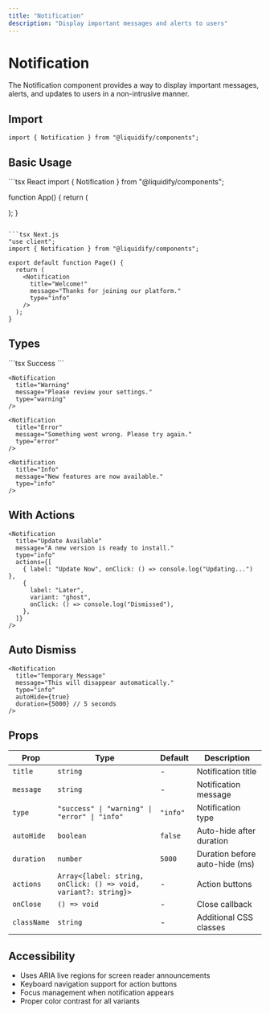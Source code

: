 ```yaml
---
title: "Notification"
description: "Display important messages and alerts to users"
---
```


# Notification

The Notification component provides a way to display important messages, alerts, and updates to users in a non-intrusive manner.

## Import

```tsx
import { Notification } from "@liquidify/components";
```

## Basic Usage

<CodeGroup>
```tsx React
import { Notification } from "@liquidify/components";

function App() {
return (

<Notification
  title="Success!"
  message="Your changes have been saved successfully."
  type="success"
/>
); }

````

```tsx Next.js
"use client";
import { Notification } from "@liquidify/components";

export default function Page() {
  return (
    <Notification
      title="Welcome!"
      message="Thanks for joining our platform."
      type="info"
    />
  );
}
````

</CodeGroup>

## Types

<CodeGroup>
```tsx Success
<Notification
  title="Success!"
  message="Operation completed successfully."
  type="success"
/>
```

```tsx Warning
<Notification
  title="Warning"
  message="Please review your settings."
  type="warning"
/>
```

```tsx Error
<Notification
  title="Error"
  message="Something went wrong. Please try again."
  type="error"
/>
```

```tsx Info
<Notification
  title="Info"
  message="New features are now available."
  type="info"
/>
```

</CodeGroup>

## With Actions

```tsx
<Notification
  title="Update Available"
  message="A new version is ready to install."
  type="info"
  actions={[
    { label: "Update Now", onClick: () => console.log("Updating...") },
    {
      label: "Later",
      variant: "ghost",
      onClick: () => console.log("Dismissed"),
    },
  ]}
/>
```

## Auto Dismiss

```tsx
<Notification
  title="Temporary Message"
  message="This will disappear automatically."
  type="info"
  autoHide={true}
  duration={5000} // 5 seconds
/>
```

## Props

| Prop        | Type                                                            | Default  | Description                    |
| ----------- | --------------------------------------------------------------- | -------- | ------------------------------ |
| `title`     | `string`                                                        | -        | Notification title             |
| `message`   | `string`                                                        | -        | Notification message           |
| `type`      | `"success" \| "warning" \| "error" \| "info"`                   | `"info"` | Notification type              |
| `autoHide`  | `boolean`                                                       | `false`  | Auto-hide after duration       |
| `duration`  | `number`                                                        | `5000`   | Duration before auto-hide (ms) |
| `actions`   | `Array<{label: string, onClick: () => void, variant?: string}>` | -        | Action buttons                 |
| `onClose`   | `() => void`                                                    | -        | Close callback                 |
| `className` | `string`                                                        | -        | Additional CSS classes         |

## Accessibility

- Uses ARIA live regions for screen reader announcements
- Keyboard navigation support for action buttons
- Focus management when notification appears
- Proper color contrast for all variants

